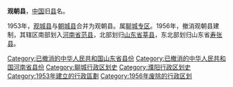 '''观朝县'''，[[中国|中国]]旧[[县|县]]名。

1953年，[[觀城縣|观城县]]与[[朝城县|朝城县]]合并为观朝县。属[[聊城专区|聊城专区]]。1956年，撤消观朝县建制，其辖区南部划入[[河南省|河南省]][[范县|范县]]，北部划归[[山东省|山东省]][[莘县|莘县]]，东北部划归山东省[[寿张县|寿张县]]。

{{中华人民共和国行政区划小作品}}
[[Category:已撤消的中华人民共和国山东省县份|Category:已撤消的中华人民共和国山东省县份]]
[[Category:已撤消的中华人民共和国河南省县份|Category:已撤消的中华人民共和国河南省县份]]
[[Category:聊城行政区划史|Category:聊城行政区划史]]
[[Category:濮阳行政区划史|Category:濮阳行政区划史]]
[[Category:1953年建立的行政區劃|Category:1953年建立的行政區劃]]
[[Category:1956年废除的行政区划|Category:1956年废除的行政区划]]